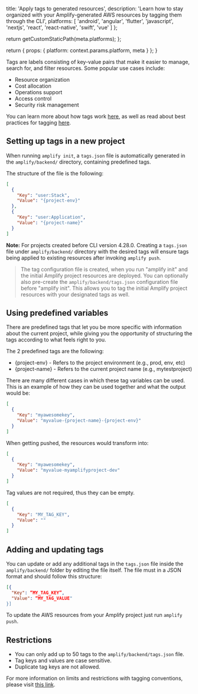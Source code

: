 
  title: 'Apply tags to generated resources',
  description: 'Learn how to stay organized with your Amplify-generated AWS resources by tagging them through the CLI',
  platforms: [
    'android',
    'angular',
    'flutter',
    'javascript',
    'nextjs',
    'react',
    'react-native',
    'swift',
    'vue'
  ]
};

  return getCustomStaticPath(meta.platforms);
};

  return {
    props: {
      platform: context.params.platform,
      meta
    }
  };
}

Tags are labels consisting of key-value pairs that make it easier to manage, search for, and filter resources. Some popular use cases include:

- Resource organization
- Cost allocation
- Operations support
- Access control
- Security risk management

You can learn more about how tags work [here](https://docs.aws.amazon.com/general/latest/gr/aws_tagging.html), as well as read about best practices for tagging [here](https://d1.awsstatic.com/whitepapers/aws-tagging-best-practices.pdf).

## Setting up tags in a new project

When running `amplify init`, a `tags.json` file is automatically generated in the `amplify/backend/` directory, containing predefined tags.

The structure of the file is the following:

```json
[
  {
    "Key": "user:Stack",
    "Value": "{project-env}"
  },
  {
    "Key": "user:Application",
    "Value": "{project-name}"
  }
]
```

**Note:** For projects created before CLI version 4.28.0. Creating a `tags.json` file under `amplify/backend/` directory with the desired tags will ensure tags being applied to existing resources after invoking `amplify push`.

> The tag configuration file is created, when you run "amplify init" and the initial Amplify project resources are deployed. You can optionally also pre-create the `amplify/backend/tags.json` configuration file before "amplify init". This allows you to tag the initial Amplify project resources with your designated tags as well.

## Using predefined variables

There are predefined tags that let you be more specific with information about the current project, while giving you the opportunity of structuring the tags according to what feels right to you.

The 2 predefined tags are the following:

- \{project-env\} - Refers to the project environment (e.g., prod, env, etc)
- \{project-name\} - Refers to the current project name (e.g., mytestproject)

There are many different cases in which these tag variables can be used. This is an example of how they can be used together and what the output would be:

```json
[
  {
    "Key": "myawesomekey",
    "Value": "myvalue-{project-name}-{project-env}"
  }
]
```

When getting pushed, the resources would transform into:

```json
[
  {
    "Key": "myawesomekey",
    "Value": "myvalue-myamplifyproject-dev"
  }
]
```

Tag values are not required, thus they can be empty.

```json
[
  {
    "Key": "MY_TAG_KEY",
    "Value": ""
  }
]
```

## Adding and updating tags

You can update or add any additional tags in the `tags.json` file inside the `amplify/backend/` folder by editing the file itself. The file must in a JSON format and should follow this structure:

```json
[{
  "Key": “MY_TAG_KEY”,
  "Value": “MY_TAG_VALUE"
}]
```

To update the AWS resources from your Amplify project just run `amplify push`.

## Restrictions

- You can only add up to 50 tags to the `amplify/backend/tags.json` file.
- Tag keys and values are case sensitive.
- Duplicate tag keys are not allowed.

<Callout>

For more information on limits and restrictions with tagging conventions, please visit [this link](https://docs.aws.amazon.com/general/latest/gr/aws_tagging.html).

</Callout>
